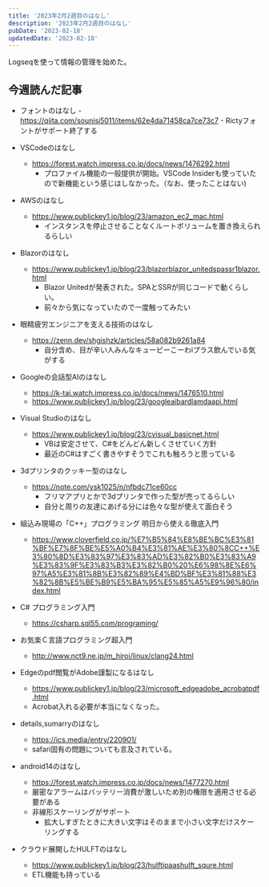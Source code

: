 ```yaml
---
title: '2023年2月2週目のはなし'
description: '2023年2月2週目のはなし'
pubDate: '2023-02-18'
updatedDate: '2023-02-18'
---
```


Logseqを使って情報の管理を始めた。

## 今週読んだ記事

- フォントのはなし
        - https://qiita.com/sounisi5011/items/62e4da71458ca7ce73c7
        - Rictyフォントがサポート終了する

- VSCodeのはなし
	- https://forest.watch.impress.co.jp/docs/news/1476292.html
        - プロファイル機能の一般提供が開始。VSCode Insiderも使っていたので新機能という感じはしなかった。（なお、使ったことはない)
- AWSのはなし
	- https://www.publickey1.jp/blog/23/amazon_ec2_mac.html
        - インスタンスを停止させることなくルートボリュームを置き換えられるらしい
- Blazorのはなし
	- https://www.publickey1.jp/blog/23/blazorblazor_unitedspassr1blazor.html
        - Blazor Unitedが発表された。SPAとSSRが同じコードで動くらしい。
        - 前々から気になっていたので一度触ってみたい
- 眼精疲労エンジニアを支える技術のはなし
	- https://zenn.dev/shgishzk/articles/58a082b9261a84
        - 自分含め、目が辛い人みんなキューピーこーわiプラス飲んでいる気がする
- Googleの会話型AIのはなし
	- https://k-tai.watch.impress.co.jp/docs/news/1476510.html
	- https://www.publickey1.jp/blog/23/googleaibardlamdaapi.html
- Visual Studioのはなし
	- https://www.publickey1.jp/blog/23/cvisual_basicnet.html
        - VBは安定させて、C#をどんどん新しくさせていく方針
        - 最近のC#はすごく書きやすそうでこれも触ろうと思っている
- 3dプリンタのクッキー型のはなし
	- https://note.com/ysk1025/n/nfbdc71ce60cc
        - フリマアプリとかで3dプリンタで作った型が売ってるらしい
        - 自分と周りの友達にあげる分には色々な型が使えて面白そう
- 組込み現場の「C++」プログラミング 明日から使える徹底入門
	- https://www.cloverfield.co.jp/%E7%B5%84%E8%BE%BC%E3%81%BF%E7%8F%BE%E5%A0%B4%E3%81%AE%E3%80%8CC++%E3%80%8D%E3%83%97%E3%83%AD%E3%82%B0%E3%83%A9%E3%83%9F%E3%83%B3%E3%82%B0%20%E6%98%8E%E6%97%A5%E3%81%8B%E3%82%89%E4%BD%BF%E3%81%88%E3%82%8B%E5%BE%B9%E5%BA%95%E5%85%A5%E9%96%80/index.html
- C# プログラミング入門
	- https://csharp.sql55.com/programing/
- お気楽Ｃ言語プログラミング超入門
	- http://www.nct9.ne.jp/m_hiroi/linux/clang24.html
- Edgeのpdf閲覧がAdobe謹製になるはなし
	- https://www.publickey1.jp/blog/23/microsoft_edgeadobe_acrobatpdf.html
	- Acrobat入れる必要が本当になくなった。
- details,sumarryのはなし
	- https://ics.media/entry/220901/
	- safari固有の問題についても言及されている。
- android14のはなし
	- https://forest.watch.impress.co.jp/docs/news/1477270.html
	- 厳密なアラームはバッテリー消費が激しいため別の権限を適用させる必要がある
	- 非線形スケーリングがサポート
		- 拡大しすぎたときに大きい文字はそのままで小さい文字だけスケーリングする
- クラウド展開したHULFTのはなし
	- https://www.publickey1.jp/blog/23/hulftipaashulft_squre.html
	- ETL機能も持っている
